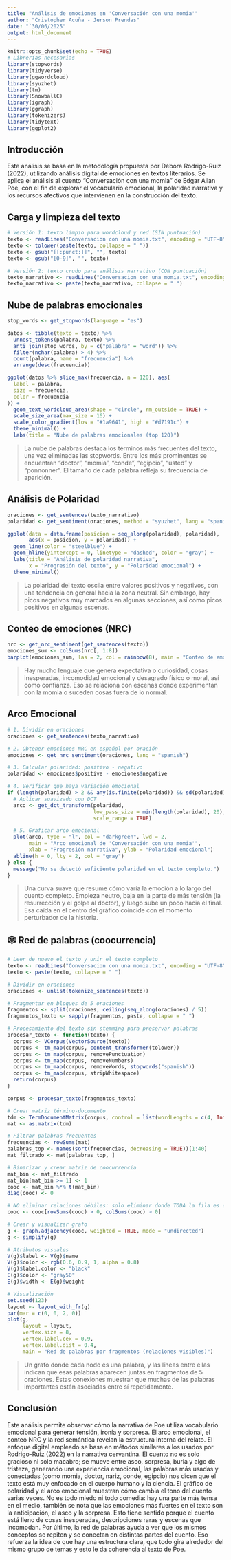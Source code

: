 ```yaml
---
title: "Análisis de emociones en 'Conversación con una momia'"
author: "Cristopher Acuña - Jerson Prendas"
date: "`30/06/2025"
output: html_document
---
```


```r
knitr::opts_chunk$set(echo = TRUE)
# Librerías necesarias
library(stopwords)
library(tidyverse)
library(ggwordcloud)
library(syuzhet)
library(tm)
library(SnowballC)
library(igraph)
library(ggraph)
library(tokenizers)
library(tidytext)
library(ggplot2)
```

## Introducción

Este análisis se basa en la metodología propuesta por Débora Rodrigo-Ruiz (2022), utilizando análisis digital de emociones en textos literarios. Se aplica el análisis al cuento "Conversación con una momia" de Edgar Allan Poe, con el fin de explorar el vocabulario emocional, la polaridad narrativa y los recursos afectivos que intervienen en la construcción del texto.

## Carga y limpieza del texto

```r
# Versión 1: texto limpio para wordcloud y red (SIN puntuación)
texto <- readLines("Conversacion con una momia.txt", encoding = "UTF-8")
texto <- tolower(paste(texto, collapse = " "))
texto <- gsub("[[:punct:]]", "", texto)
texto <- gsub("[0-9]", "", texto)

# Versión 2: texto crudo para análisis narrativo (CON puntuación)
texto_narrativo <- readLines("Conversacion con una momia.txt", encoding = "UTF-8")
texto_narrativo <- paste(texto_narrativo, collapse = " ")
```

## Nube de palabras emocionales

```r
stop_words <- get_stopwords(language = "es")

datos <- tibble(texto = texto) %>%
  unnest_tokens(palabra, texto) %>%
  anti_join(stop_words, by = c("palabra" = "word")) %>%
  filter(nchar(palabra) > 4) %>%
  count(palabra, name = "frecuencia") %>%
  arrange(desc(frecuencia))

ggplot(datos %>% slice_max(frecuencia, n = 120), aes(
  label = palabra,
  size = frecuencia,
  color = frecuencia
)) +
  geom_text_wordcloud_area(shape = "circle", rm_outside = TRUE) +
  scale_size_area(max_size = 16) +
  scale_color_gradient(low = "#1a9641", high = "#d7191c") +
  theme_minimal() +
  labs(title = "Nube de palabras emocionales (top 120)")

```

> La nube de palabras destaca los términos más frecuentes del texto, una vez eliminadas las stopwords. Entre los más prominentes se encuentran “doctor”, “momia”, “conde”, “egipcio”, “usted” y “ponnonner”. El tamaño de cada palabra refleja su frecuencia de aparición.

## Análisis de Polaridad

```r
oraciones <- get_sentences(texto_narrativo)
polaridad <- get_sentiment(oraciones, method = "syuzhet", lang = "spanish")

ggplot(data = data.frame(posicion = seq_along(polaridad), polaridad), 
       aes(x = posicion, y = polaridad)) +
  geom_line(color = "steelblue") +
  geom_hline(yintercept = 0, linetype = "dashed", color = "gray") +
  labs(title = "Análisis de polaridad narrativa",
       x = "Progresión del texto", y = "Polaridad emocional") +
  theme_minimal()
```

> La polaridad del texto oscila entre valores positivos y negativos, con una tendencia en general hacia la zona neutral. Sin embargo, hay picos negativos muy marcados en algunas secciones, así como picos positivos en algunas escenas.

## Conteo de emociones (NRC)

```r
nrc <- get_nrc_sentiment(get_sentences(texto))
emociones_sum <- colSums(nrc[, 1:8])
barplot(emociones_sum, las = 2, col = rainbow(8), main = "Conteo de emociones NRC")
```

> Hay mucho lenguaje que genera expectativa o curiosidad, cosas inesperadas, incomodidad emocional y desagrado físico o moral, así como confianza. Eso se relaciona con escenas donde experimentan con la momia o suceden cosas fuera de lo normal.

## ️Arco Emocional

```r

# 1. Dividir en oraciones
oraciones <- get_sentences(texto_narrativo)

# 2. Obtener emociones NRC en español por oración
emociones <- get_nrc_sentiment(oraciones, lang = "spanish")

# 3. Calcular polaridad: positivo - negativo
polaridad <- emociones$positive - emociones$negative

# 4. Verificar que haya variación emocional
if (length(polaridad) > 2 && any(is.finite(polaridad)) && sd(polaridad) > 0) {
  # Aplicar suavizado con DCT
  arco <- get_dct_transform(polaridad,
                            low_pass_size = min(length(polaridad), 20),
                            scale_range = TRUE)

  # 5. Graficar arco emocional
  plot(arco, type = "l", col = "darkgreen", lwd = 2,
       main = "Arco emocional de 'Conversación con una momia'",
       xlab = "Progresión narrativa", ylab = "Polaridad emocional")
  abline(h = 0, lty = 2, col = "gray")
} else {
  message("No se detectó suficiente polaridad en el texto completo.")
}
```

> Una curva suave que resume cómo varía la emoción a lo largo del cuento completo. Empieza neutro, baja en la parte de más tensión (la resurrección y el golpe al doctor), y luego sube un poco hacia el final. Esa caída en el centro del gráfico coincide con el momento perturbador de la historia.

## 🕸️ Red de palabras (coocurrencia)

```r
# Leer de nuevo el texto y unir el texto completo
texto <- readLines("Conversacion con una momia.txt", encoding = "UTF-8")
texto <- paste(texto, collapse = " ")

# Dividir en oraciones
oraciones <- unlist(tokenize_sentences(texto))

# Fragmentar en bloques de 5 oraciones
fragmentos <- split(oraciones, ceiling(seq_along(oraciones) / 5))
fragmentos_texto <- sapply(fragmentos, paste, collapse = " ")

# Procesamiento del texto sin stemming para preservar palabras
procesar_texto <- function(texto) {
  corpus <- VCorpus(VectorSource(texto))
  corpus <- tm_map(corpus, content_transformer(tolower))
  corpus <- tm_map(corpus, removePunctuation)
  corpus <- tm_map(corpus, removeNumbers)
  corpus <- tm_map(corpus, removeWords, stopwords("spanish"))
  corpus <- tm_map(corpus, stripWhitespace)
  return(corpus)
}

corpus <- procesar_texto(fragmentos_texto)

# Crear matriz término-documento
tdm <- TermDocumentMatrix(corpus, control = list(wordLengths = c(4, Inf)))
mat <- as.matrix(tdm)

# Filtrar palabras frecuentes
frecuencias <- rowSums(mat)
palabras_top <- names(sort(frecuencias, decreasing = TRUE))[1:40]
mat_filtrado <- mat[palabras_top, ]

# Binarizar y crear matriz de coocurrencia
mat_bin <- mat_filtrado
mat_bin[mat_bin >= 1] <- 1
cooc <- mat_bin %*% t(mat_bin)
diag(cooc) <- 0

# NO eliminar relaciones débiles: solo eliminar donde TODA la fila es cero
cooc <- cooc[rowSums(cooc) > 0, colSums(cooc) > 0]

# Crear y visualizar grafo
g <- graph.adjacency(cooc, weighted = TRUE, mode = "undirected")
g <- simplify(g)

# Atributos visuales
V(g)$label <- V(g)$name
V(g)$color <- rgb(0.6, 0.9, 1, alpha = 0.8)
V(g)$label.color <- "black"
E(g)$color <- "gray50"
E(g)$width <- E(g)$weight

# Visualización
set.seed(123)
layout <- layout_with_fr(g)
par(mar = c(0, 0, 2, 0))
plot(g,
     layout = layout,
     vertex.size = 8,
     vertex.label.cex = 0.9,
     vertex.label.dist = 0.4,
     main = "Red de palabras por fragmentos (relaciones visibles)")

```

> Un grafo donde cada nodo es una palabra, y las líneas entre ellas indican que esas palabras aparecen juntas en fragmentos de 5 oraciones. Estas conexiones muestran que muchas de las palabras importantes están asociadas entre sí repetidamente.

## Conclusión

Este análisis permite observar cómo la narrativa de Poe utiliza vocabulario emocional para generar tensión, ironía y sorpresa. El arco emocional, el conteo NRC y la red semántica revelan la estructura interna del relato. El enfoque digital empleado se basa en métodos similares a los usados por Rodrigo-Ruiz (2022) en la narrativa cervantina. El cuento no es solo gracioso ni solo macabro; se mueve entre asco, sorpresa, burla y algo de tristeza, generando una experiencia emocional, las palabras más usadas y conectadas (como momia, doctor, nariz, conde, egipcio) nos dicen que el texto está muy enfocado en el cuerpo humano y la ciencia.
El gráfico de polaridad y el arco emocional muestran cómo cambia el tono del cuento varias veces. No es todo miedo ni todo comedia: hay una parte más tensa en el medio, también se nota que las emociones más fuertes en el texto son la anticipación, el asco y la sorpresa. Esto tiene sentido porque el cuento está lleno de cosas inesperadas, descripciones raras y escenas que incomodan. 
Por último, la red de palabras ayuda a ver que los mismos conceptos se repiten y se conectan en distintas partes del cuento. Eso refuerza la idea de que hay una estructura clara, que todo gira alrededor del mismo grupo de temas y esto le da coherencia al texto de Poe.
